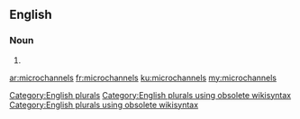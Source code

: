 ==English==

===Noun===
{{head|en}}

# {{plural of|microchannel}}

[[Category:English plurals]][[Category:English plurals using obsolete wikisyntax]][[Category:English plurals using obsolete wikisyntax]]

[[ar:microchannels]]
[[fr:microchannels]]
[[ku:microchannels]]
[[my:microchannels]]